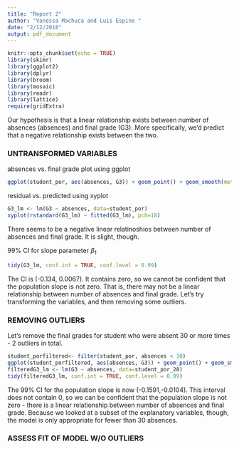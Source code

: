 ```yaml
---
title: "Report 2"
author: "Vanessa Machuca and Luis Espino "
date: "2/12/2018"
output: pdf_document
---
```


```r
knitr::opts_chunk$set(echo = TRUE)
library(skimr)
library(ggplot2)
library(dplyr)
library(broom)
library(mosaic)
library(readr)
library(lattice)
require(gridExtra)
```

Our hypothesis is that a linear relationship exists between number of absences (absences) and final grade (G3). More specifically, we’d predict that a negative relationship exists between the two.  

### UNTRANSFORMED VARIABLES ###

absences vs. final grade plot using ggplot

```r
ggplot(student_por, aes(absences, G3)) + geom_point() + geom_smooth(method='lm') 
```

residual vs. predicted using xyplot
```r
G3_lm <- lm(G3 ~ absences, data=student_por)
xyplot(rstandard(G3_lm) ~ fitted(G3_lm), pch=18)
```
There seems to be a negative linear relatinoshios between number of absences and final grade. It is slight, though. 


99% CI for slope parameter $\beta_1$

```r
tidy(G3_lm, conf.int = TRUE, conf.level = 0.99)
```
The CI is (-0.134, 0.0067). It contains zero, so we cannot be confident that the population slope is not zero. That is, there may not be a linear relationship between number of absences and final grade. Let's try transforming the variables, and then removing some outliers.

### REMOVING OUTLIERS ###

Let's remove the final grades for student who were absent 30 or more times - 2 outliers in total.

```r
student_porfiltered<- filter(student_por, absences < 30)
ggplot(student_porfiltered, aes(absences, G3)) + geom_point() + geom_smooth(method='lm') 
filteredG3_lm <- lm(G3 ~ absences, data=student_por_28)
tidy(filteredG3_lm, conf.int = TRUE, conf.level = 0.99)
```
The 99% CI for the population slope is now (-0.1591,-0.0104). This interval does not contain 0, so we can be confident that the population slope is not zero - there is a linear relationship between number of absences and final grade. Because we looked at a subset of the explanatory variables, though, the model is only appropriate for fewer than 30 absences.

### ASSESS FIT OF MODEL W/O OUTLIERS ###


